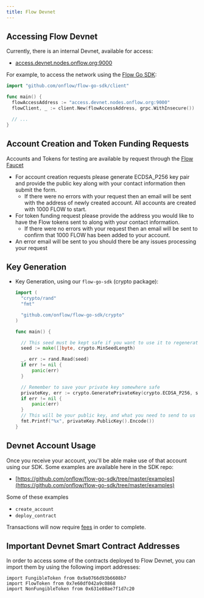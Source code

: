 ```yaml
---
title: Flow Devnet
---
```


## Accessing Flow Devnet

Currently, there is an internal Devnet, available for access:

- [access.devnet.nodes.onflow.org:9000](http://access.devnet.nodes.onflow.org:9000/)

For example, to access the network using the [Flow Go SDK](https://github.com/onflow/flow-go-sdk):

```go
import "github.com/onflow/flow-go-sdk/client"

func main() {
  flowAccessAddress := "access.devnet.nodes.onflow.org:9000"
  flowClient, _ := client.New(flowAccessAddress, grpc.WithInsecure())

  // ...
}

```

## Account Creation and Token Funding Requests

Accounts and Tokens for testing are available by request through the [Flow Faucet](https://testnet-faucet.onflow.org/)

- For account creation requests please generate ECDSA_P256 key pair and provide the public key along with your contact information then submit the form.
  - If there were no errors with your request then an email will be sent with the address of newly created account. All accounts are created with 1000 FLOW to start.
- For token funding request please provide the address you would like to have the Flow tokens sent to along with your contact information.
  - If there were no errors with your request then an email will be sent to confirm that 1000 FLOW has been added to your account.
- An error email will be sent to you should there be any issues processing your request

## Key Generation

- Key Generation, using our `flow-go-sdk` (crypto package):

  ```go
  import (
    "crypto/rand"
  	"fmt"

    "github.com/onflow/flow-go-sdk/crypto"
  )

  func main() {

  	// This seed must be kept safe if you want to use it to regenerate your private key
  	seed := make([]byte, crypto.MinSeedLength)

  	_, err := rand.Read(seed)
  	if err != nil {
  		panic(err)
  	}

  	// Remember to save your private key somewhere safe
  	privateKey, err := crypto.GeneratePrivateKey(crypto.ECDSA_P256, seed)
  	if err != nil {
  		panic(err)
  	}
  	// This will be your public key, and what you need to send to us
  	fmt.Printf("%x", privateKey.PublicKey().Encode())
  }

  ```

## Devnet Account Usage

Once you receive your account, you'll be able make use of that account using our SDK. Some examples are available here in the SDK repo:

- [https://github.com/onflow/flow-go-sdk/tree/master/examples](https://github.com/onflow/flow-go-sdk/tree/master/examples)

Some of these examples

- `create_account`
- `deploy_contract`

Transactions will now require [fees](https://www.notion.so/token/concepts/) in order to complete.

## Important Devnet Smart Contract Addresses

In order to access some of the contracts deployed to Flow Devnet, you can import them by using the following import addresses:

```cadence
import FungibleToken from 0x9a0766d93b6608b7
import FlowToken from 0x7e60df042a9c0868
import NonFungibleToken from 0x631e88ae7f1d7c20

```
